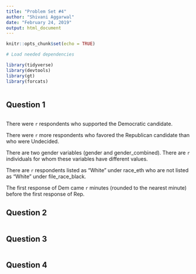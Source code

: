 ```yaml
---
title: "Problem Set #4"
author: "Shivani Aggarwal"
date: "February 24, 2019"
output: html_document
---
```


```r
knitr::opts_chunk$set(echo = TRUE)

# Load needed dependencies

library(tidyverse)
library(devtools)
library(gt)
library(forcats)

```


```r


```

## Question 1

```r


```

There were `r ` respondents who supported the Democratic candidate.

There were `r ` more respondents who favored the Republican candidate than who were Undecided.

There are two gender variables (gender and gender_combined). There are `r ` individuals for whom these variables have different values.

There are `r ` respondents listed as “White” under race_eth who are not listed as “White” under file_race_black.

The first response of Dem came `r ` minutes (rounded to the nearest minute) before the first response of Rep.

## Question 2

```r



```

## Question 3

```r


  

```

## Question 4

```r


```



